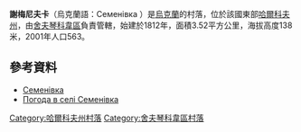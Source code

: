 {{coord|49|38|34|N|37|1|23|E|scale:100000_region:UA|display=title}}

'''謝梅尼夫卡'''（烏克蘭語：Семенівка ）是[[烏克蘭|烏克蘭]]的村落，位於該國東部[[哈爾科夫州|哈爾科夫州]]，由[[舍夫琴科韋區|舍夫琴科韋區]]負責管轄，始建於1812年，面積3.52平方公里，海拔高度138米，2001年人口563。

==參考資料==
*[http://w1.c1.rada.gov.ua/pls/z7502/A005?rdat1=09.01.2009&rf7571=34257 Семенівка]{{dead link|date=2018年4月 |bot=InternetArchiveBot |fix-attempted=yes }}
* [http://weather.in.ua/ua/har'kovskaja/23587 Погода в селі Семенівка]{{Wayback|url=http://weather.in.ua/ua/har'kovskaja/23587 |date=20160323035052 }}

{{DEFAULTSORT:Семенівка}}
[[Category:哈爾科夫州村落|Category:哈爾科夫州村落]]
[[Category:舍夫琴科韋區村落|Category:舍夫琴科韋區村落]]


{{Kharkiv-geo-stub}}